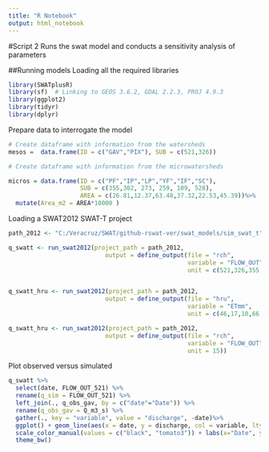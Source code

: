 ```yaml
---
title: "R Notebook"
output: html_notebook
---
```


#Script 2
Runs the swat model and conducts a sensitivity analysis of parameters


##Running models
Loading all the required libraries

```r
library(SWATplusR)
library(sf)  # Linking to GEOS 3.6.2, GDAL 2.2.3, PROJ 4.9.3
library(ggplot2)
library(tidyr)
library(dplyr)

```

Prepare data to interrogate the model

```r
# Create dataframe with information from the watersheds
mesos =  data.frame(ID = c("GAV","PIX"), SUB = c(521,326))

# Create dataframe with information from the microwatersheds

micros = data.frame(ID = c("PF","IP","LP","YF","IF","SC"), 
                    SUB = c(355,302, 273, 259, 109, 528), 
                    AREA = c(26.81,12.37,63.48,37.32,22.53,45.39))%>%
  mutate(Area_m2 = AREA*10000 )

```

Loading a SWAT2012 SWAT-T project

```r
path_2012 <- "C:/Veracruz/SWAT/github-rswat-ver/swat_models/sim_swat_t"

q_swatt <- run_swat2012(project_path = path_2012,
                           output = define_output(file = "rch",
                                                  variable = "FLOW_OUT",
                                                  unit = c(521,326,355,302,273,259,109,528)))


q_swatt_hru <- run_swat2012(project_path = path_2012,
                           output = define_output(file = "hru",
                                                  variable = "ETmm",
                                                  unit = c(46,17,10,66,58)))

q_swatt_hru <- run_swat2012(project_path = path_2012,
                           output = define_output(file = "rch",
                                                  variable = "FLOW_OUT",
                                                  unit = 15))

```

Plot observed versus simulated

```r

q_swatt %>%
  select(date, FLOW_OUT_521) %>%
  rename(q_sim = FLOW_OUT_521) %>%
  left_join(., q_obs_gav, by = c("date"="Date")) %>%
  rename(q_obs_gav = Q_m3_s) %>%
  gather(., key = "variable", value = "discharge", -date)%>%
  ggplot() + geom_line(aes(x = date, y = discharge, col = variable, lty = variable)) +
  scale_color_manual(values = c("black", "tomato3")) + labs(x="Date", y="Discharge m^3/S")+
  theme_bw()

```


